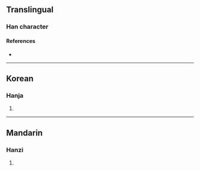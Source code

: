 {{character info/new}}
==Translingual==

===Han character===
{{Han char|rn=96|rad=玉|as=10|sn=14|four=|canj=MGABT,MGWOT|ids=⿰王𥁕<small>(TK)</small>,⿰王昷<small>(G)</small>}}

====References====
* {{Han ref|kx=0739.030|dkj=21151|dj=1149.100|hdz=21131.010|uh=7465|ud=29797}}

----

==Korean==

===Hanja===
{{ko-hanja|hangeul=온|eumhun=|rv=on|mr=on|y=on}}

# {{defn|lang=ko|sort=玉10}}

----

==Mandarin==

===Hanzi===
{{cmn-hanzi|pin=[[wēn]] ([[wen1]])|wg=wen<sup>1</sup>}}

# {{defn|lang=cmn|sort=玉10}}